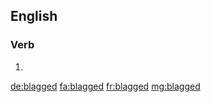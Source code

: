 ==English==

===Verb===
{{head|en|verb form}}

# {{en-past of|blag}}

[[de:blagged]]
[[fa:blagged]]
[[fr:blagged]]
[[mg:blagged]]